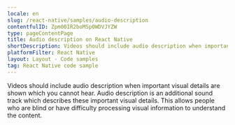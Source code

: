 ```yaml
---
locale: en
slug: /react-native/samples/audio-description
contentfulID: Zpm00IR2boMSp0WDVJYZW
type: pageContentPage
title: Audio description on React Native
shortDescription: Videos should include audio description when important visual details are shown which you cannot hear.
platformFilter: React Native
layout: Layout - Code samples
tag: React Native code sample
---
```


Videos should include audio description when important visual details are shown which you cannot hear. Audio description is an additional sound track which describes these important visual details. This allows people who are blind or have difficulty processing visual information to understand the content.

<CodeSample id="media-audio-description" locale="en" platform="react native"/>